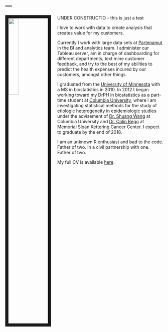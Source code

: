 ---
---

<link rel="stylesheet" href="styles.css" type="text/css">

<img src="images/me.jpg" style="width:25%; border:10px solid; margin-right: 20px" align="left">

UNDER CONSTRUCTIO - this is just a test

I love to work with data to create analysis that creates value for my customers.

Currently I work with large data sets at [Partenamut](https://www.partenamut.be) in the BI and analytics team. I administer our Tableau server, am in charge of dashboarding for different departments, text mine customer feedback, and try to the best of my abilities to predict the health expenses incured by our customers, amongst other things.

I graduated from the [University of Minnesota](http://www.sph.umn.edu/academics/divisions/biostatistics/) with a MS in biostatistics in 2010. In 2012 I began working toward my DrPH in biostatistics as a part-time student at [Columbia University](https://www.mailman.columbia.edu/become-student/departments/biostatistics), where I am investigating statistical methods for the study of etiologic heterogeneity in epidemiologic studies under the advisement of [Dr. Shuang Wang](https://www.mailman.columbia.edu/people/our-faculty/sw2206) at Columbia University and [Dr. Colin Begg](https://www.mskcc.org/profile/colin-begg) at Memorial Sloan Kettering Cancer Center. I expect to graduate by the end of 2018.

I am an unknown R enthusiast and bad to the code. Father of two. In a civil partnership with one. Father of two.

My full CV is available [here](files/Zabor_CV_2017_Q4.pdf).
